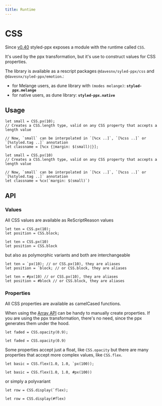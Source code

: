 ```yaml
---
title: Runtime
---
```



# CSS

Since [v0.40](https://github.com/davesnx/styled-ppx/releases/tag/0.40.0) styled-ppx exposes a module with the runtime called `CSS`.

It's used by the ppx transformation, but it's use to construct values for CSS properties.

The library is available<Res> as a rescript packages `@davesnx/syled-ppx/css` and `@davesnx/syled-ppx/emotion`.</Res><Re>:</Re>
<Re>
- for Melange users, as dune library with `(modes melange)`: **`styled-ppx.melange`**
- for native users, as dune library: **`styled-ppx.native`**
</Re>

## Usage

```reason
let small = CSS.px(10);
// Creates a CSS.length type, valid on any CSS property that accepts a length value

// Now, `small` can be interpolated in `[%cx ..]`, `[%css ..]` or `[%styled.tag ..]` annotation
let classname = [%cx {|margin: $(small)|}];
```
```rescript
let small = CSS.px(10)
// Creates a CSS.length type, valid on any CSS property that accepts a length value

// Now, `small` can be interpolated in `[%cx ..]`, `[%css ..]` or `[%styled.tag ..]` annotation
let classname = %cx(`margin: $(small)`)
```

## API

### Values

All CSS values are available as <Res>ReScript</Res><Re>Reason</Re> values

```reason
let ten = CSS.px(10);
let position = CSS.block;
```
```rescript
let ten = CSS.px(10)
let position = CSS.block
```

but also as polymorphic variants and both are interchangeable

```reason
let ten = `px(10); // or CSS.px(10), they are aliases
let position = `block; // or CSS.block, they are aliases
```
```rescript
let ten = #px(10) // or CSS.px(10), they are aliases
let position = #block // or CSS.block, they are aliases
```

### Properties

All CSS properties are available as camelCased functions.

When using the [Array API](/reference/array) can be handy to manually create properties. If you are using the ppx transformation, there's no need, since the ppx generates them under the hood.

```reason
let faded = CSS.opacity(0.9);
```
```rescript
let faded = CSS.opacity(0.9)
```

Some properties accept just a float, like `CSS.opacity` but there are many properties that accept more complex values, like `CSS.flex`.

```reason
let basic = CSS.flex(1.0, 1.0, `px(100));
```
```rescript
let basic = CSS.flex(1.0, 1.0, #px(100))
```

or simply a polyvariant

```reason
let row = CSS.display(`flex);
```
```rescript
let row = CSS.display(#flex)
```

###
